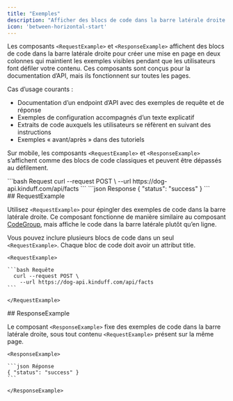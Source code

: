 ```yaml
---
title: "Exemples"
description: "Afficher des blocs de code dans la barre latérale droite sur ordinateur"
icon: 'between-horizontal-start'
---
```


Les composants `<RequestExample>` et `<ResponseExample>` affichent des blocs de code dans la barre latérale droite pour créer une mise en page en deux colonnes qui maintient les exemples visibles pendant que les utilisateurs font défiler votre contenu. Ces composants sont conçus pour la documentation d’API, mais ils fonctionnent sur toutes les pages.

Cas d’usage courants :

* Documentation d’un endpoint d’API avec des exemples de requête et de réponse
* Exemples de configuration accompagnés d’un texte explicatif
* Extraits de code auxquels les utilisateurs se réfèrent en suivant des instructions
* Exemples « avant/après » dans des tutoriels

Sur mobile, les composants `<RequestExample>` et `<ResponseExample>` s’affichent comme des blocs de code classiques et peuvent être dépassés au défilement.

<RequestExample>
  ```bash Request
    curl --request POST \
      --url https://dog-api.kinduff.com/api/facts
  ```
</RequestExample>

<ResponseExample>
  ```json Response
  { "status": "success" }
  ```
</ResponseExample>

<div id="requestexample">
  ## RequestExample
</div>

Utilisez `<RequestExample>` pour épingler des exemples de code dans la barre latérale droite. Ce composant fonctionne de manière similaire au composant [CodeGroup](/fr/fr/components/code-groups), mais affiche le code dans la barre latérale plutôt qu’en ligne.

Vous pouvez inclure plusieurs blocs de code dans un seul `<RequestExample>`. Chaque bloc de code doit avoir un attribut title.

````mdx ExempleDeRequête
<RequestExample>

```bash Requête
  curl --request POST \
    --url https://dog-api.kinduff.com/api/facts
```

</RequestExample>
````

<div id="responseexample">
  ## ResponseExample
</div>

Le composant `<ResponseExample>` fixe des exemples de code dans la barre latérale droite, sous tout contenu `<RequestExample>` présent sur la même page.

````mdx ExempleDeRéponse
<ResponseExample>

```json Réponse
{ "status": "success" }
```

</ResponseExample>
````